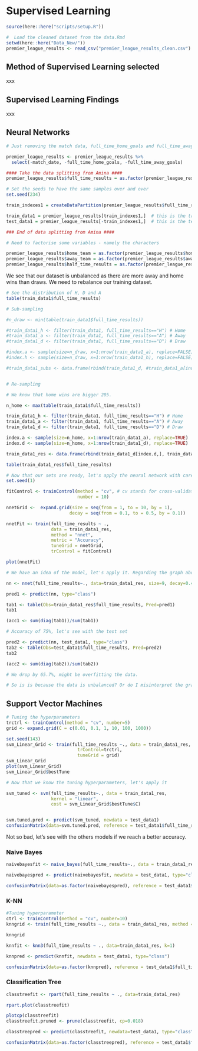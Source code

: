 # Supervised Learning

```r
source(here::here("scripts/setup.R"))
```

```r
#  Load the cleaned dataset from the data.Rmd
setwd(here::here("Data_New/"))
premier_league_results <- read_csv("premier_league_results_clean.csv")
```

## Method of Supervised Learning selected

xxx

## Supervised Learning Findings

xxx

## Neural Networks

```r
# Just removing the match data, full_time_home_goals and full_time_away_goals

premier_league_results <- premier_league_results %>% 
  select(-match_date, -full_time_home_goals, -full_time_away_goals)

#### Take the data splitting from Amina ####
premier_league_results$full_time_results = as.factor(premier_league_results$full_time_results)

# Set the seeds to have the same samples over and over
set.seed(234)

train_indexes1 = createDataPartition(premier_league_results$full_time_results,p=0.8,list=FALSE)

train_data1 = premier_league_results[train_indexes1,]  # this is the training set
test_data1 = premier_league_results[-train_indexes1,]  # this is the test set

### End of data splitting from Amina ####

# Need to factorise some variables - namely the characters

premier_league_results$home_team = as.factor(premier_league_results$home_team)
premier_league_results$away_team = as.factor(premier_league_results$away_team)
premier_league_results$half_time_results = as.factor(premier_league_results$half_time_results)
```

We see that our dataset is unbalanced as there are more away and home wins than draws. We need to rebalance our training dataset.

```r
# See the distribution of H, D and A
table(train_data1$full_time_results)

# Sub-sampling

#n_draw <- min(table(train_data1$full_time_results))

#train_data1_h <- filter(train_data1, full_time_results=="H") # Home
#train_data1_a <- filter(train_data1, full_time_results=="A") # Away
#train_data1_d <- filter(train_data1, full_time_results=="D") # Draw

#index.a <- sample(size=n_draw, x=1:nrow(train_data1_a), replace=FALSE) ## sub-sample 97 instances from the "A"
#index.h <- sample(size=n_draw, x=1:nrow(train_data1_h), replace=FALSE) ## sub-sample 97 instances from the "H"

#train_data1_subs <- data.frame(rbind(train_data1_d, #train_data1_a[index.a,], train_data1_h[index.h,]))


# Re-sampling

# We know that home wins are bigger 205.

n_home <- max(table(train_data1$full_time_results))

train_data1_h <- filter(train_data1, full_time_results=="H") # Home
train_data1_a <- filter(train_data1, full_time_results=="A") # Away
train_data1_d <- filter(train_data1, full_time_results=="D") # Draw

index.a <- sample(size=n_home, x=1:nrow(train_data1_a), replace=TRUE)
index.d <- sample(size=n_home, x=1:nrow(train_data1_d), replace=TRUE)

train_data1_res <- data.frame(rbind(train_data1_d[index.d,], train_data1_a[index.a,], train_data1_h))

table(train_data1_res$full_time_results)

```


```r
# Now that our sets are ready, let's apply the neural network with caret
set.seed(1)

fitControl <- trainControl(method = "cv", # cv stands for cross-validation 
                           number = 10)

nnetGrid <-  expand.grid(size = seq(from = 1, to = 10, by = 1),
                        decay = seq(from = 0.1, to = 0.5, by = 0.1))

nnetFit <- train(full_time_results ~ ., 
                 data = train_data1_res,
                 method = "nnet",
                 metric = "Accuracy",
                 tuneGrid = nnetGrid,
                 trControl = fitControl)

plot(nnetFit)
```

```r
# We have an idea of the model, let's apply it. Regarding the graph above, choose decay of 0.4 and size of 9 nodes.

nn <- nnet(full_time_results~., data=train_data1_res, size=9, decay=0.4)

pred1 <- predict(nn, type="class")

tab1 <- table(Obs=train_data1_res$full_time_results, Pred=pred1)
tab1

(acc1 <- sum(diag(tab1))/sum(tab1))

# Accuracy of 75%, let's see with the test set

pred2 <- predict(nn, test_data1, type="class")
tab2 <- table(Obs=test_data1$full_time_results, Pred=pred2)
tab2

(acc2 <- sum(diag(tab2))/sum(tab2))

# We drop by 65.7%, might be overfitting the data.

# So is is because the data is unbalanced? Or do I misinterpret the graph above.
```

## Support Vector Machines

```r
# Tuning the hyperparameters
trctrl <- trainControl(method = "cv", number=5)
grid <- expand.grid(C = c(0.01, 0.1, 1, 10, 100, 1000))

set.seed(143)
svm_Linear_Grid <- train(full_time_results ~., data = train_data1_res, method = "svmLinear",
                           trControl=trctrl,
                           tuneGrid = grid)
svm_Linear_Grid
plot(svm_Linear_Grid)
svm_Linear_Grid$bestTune
```

```r
# Now that we know the tuning hyperparameters, let's apply it

svm_tuned <- svm(full_time_results~., data = train_data1_res,
                 kernel = "linear",
                 cost = svm_Linear_Grid$bestTune$C)


svm.tuned.pred <- predict(svm_tuned, newdata = test_data1)
confusionMatrix(data=svm.tuned.pred, reference = test_data1$full_time_results)
```

Not so bad, let's see with the others models if we reach a better accuracy.

### Naive Bayes

```r
naivebayesfit <- naive_bayes(full_time_results~., data = train_data1_res, usekernel=TRUE)

naivebayespred <- predict(naivebayesfit, newdata = test_data1, type="class")

confusionMatrix(data=as.factor(naivebayespred), reference = test_data1$full_time_results)
```


### K-NN
```r
#Tuning hyperparameter
ctrl <- trainControl(method = "cv", number=10)
knngrid <- train(full_time_results ~., data = train_data1_res, method = "knn", trControl=ctrl, tuneGrid = data.frame(k=c(1,2,5,10,50,100)))

knngrid
```

```r
knnfit <- knn3(full_time_results ~ ., data=train_data1_res, k=1)

knnpred <- predict(knnfit, newdata = test_data1, type="class")

confusionMatrix(data=as.factor(knnpred), reference = test_data1$full_time_results)
```


### Classification Tree
```r
classtreefit <- rpart(full_time_results ~ ., data=train_data1_res)

rpart.plot(classtreefit)

plotcp(classtreefit)
classtreefit.pruned <- prune(classtreefit, cp=0.018)

classtreepred <- predict(classtreefit, newdata=test_data1, type="class")

confusionMatrix(data=as.factor(classtreepred), reference = test_data1$full_time_results)
```
